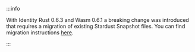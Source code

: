 :::info

With Identity Rust 0.6.3 and Wasm 0.6.1 a breaking change was introduced that requires a migration of existing Stardust Snapshot files. You can find migration instructions [here](/identity.rs/tutorials/migrate_stronghold/).

:::
